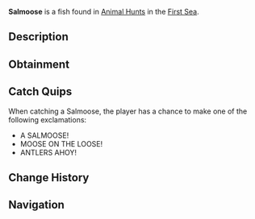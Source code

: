 {{FishInfobox
|image          = Salmoose.png
|rarity         = Limited
|event          = Animal Hunt
|sea            = First Sea
|location       = [[Animals]]
|sublocation    = 
|sources        = Fishing Rod
|radar_location = 
|prog_speed     = -50
|xp             = 3400
|weather        = Clear
|time           = 
|season         = Winter
|bait           = Truffle Worm
|base_weight    = 300
|base_value     = 3500
|weight_range   = 205
|base_chance    = 20
|base_resil     = 15
}}
'''Salmoose''' is a {{Rarity|Limited}} fish found in [[Animal Hunt]]s in the [[First Sea]].

== Description ==
{{Description|A majestic fish with antlers, swimming through icy streams.|Bestiary Entry}}

== Obtainment ==
{{Description|Its antlers sway where snow dusts the water.|Bestiary Hint}}
{{Fish Availability|
Animal Hunt/First Sea
|top_rods      = 
Krampus's Rod\92877.07\196734.19;
Leviathan's Fang Rod\91413.88\360767.96;
Magma Rod\90495.61\191689.72;
Plastic Rod\77326.54\232637.45;
Ethereal Prism Rod\72662.46\235131.06;
Buddy Bond Rod\63528.83\146077.2;
Rapid Rod\54638.84\277201.69;
Firefly Rod\48347\251917.57;
Trident Rod\68548.94\251518.67;
No-Life Rod\67323.44\248604.2;
Fischer's Rod\47207.37\233045.27;
Adventurer's Rod\44194.13\230214.76;
Free Spirit Rod\72071.27\246018.42;
Seraphic Rod\69176.73\237261.2;
Rod Of The Forgotten Fang\63460.3\224539.76;
Challenger's Rod\61342.88\230924.71;
Rod Of The Exalted One\56137.14\191192.83;
Rod Of The Depths\55532.85\196884.97;
Zeus Rod\53204.66\200112.31;
Verdant Shear Rod\51705.22\199425.28;
Blazebringer Rod\50954.71\191649.82;
Depthseeker Rod\48466.65\188549.8;
Avalanche Rod\43039.54\168019.55;
Volcanic Rod\41533.05\156213.26;
Steady Rod\14589.78\56174.68
|recommended   = Ethereal Prism Rod
}}

== Catch Quips ==
When catching a Salmoose, the player has a chance to make one of the following exclamations:
* A SALMOOSE!
* MOOSE ON THE LOOSE!
* ANTLERS AHOY!

== Change History ==
{{Change History|{{subst:Current Version}}}}

== Navigation ==
{{Fish Navbox|Animals}}